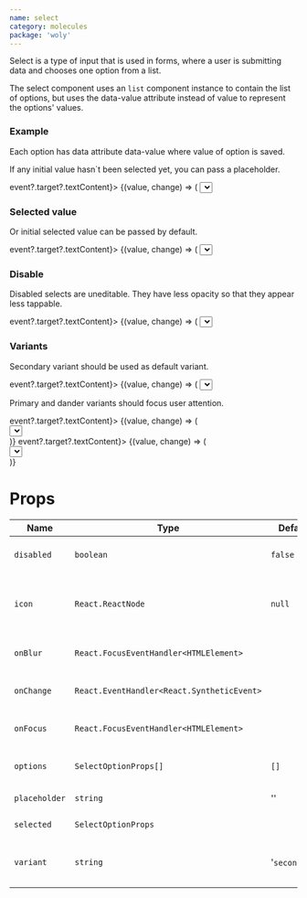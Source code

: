 ```yaml
---
name: select
category: molecules
package: 'woly'
---
```



Select is a type of input that is used in forms,
where a user is submitting data and chooses one option from a list.

The select component uses an `list` component instance to contain the list of options,
but uses the data-value attribute instead of value to represent the options' values.

### Example

Each option has data attribute data-value where value of option is saved.

If any initial value hasn`t been selected yet, you can pass a placeholder.

<Playground>
  <div style={{ height: '250px', width: '250px' }}>
    <StateEvent initial={null} change={(event) => event?.target?.textContent}>
      {(value, change) => (
        <Select
          icon={<IconArrowDown />}
          onChange={change}
          options={[
            { content: 'Toyota', value: 'Toyota' },
            { content: 'Opel', value: 'Opel' },
            { content: 'BMW', value: 'BMW' },
          ]}
          placeholder="Choose an option"
          selected={value}
          variant="primary"
        />
      )}
    </StateEvent>
  </div>
</Playground>

### Selected value

Or initial selected value can be passed by default.

<Playground>
  <div style={{ width: '250px', height: '250px' }}>
    <StateEvent initial="Cats" change={(event) => event?.target?.textContent}>
      {(value, change) => (
        <Select
          icon={<IconArrowDown />}
          onChange={change}
          options={[
            { children: 'Cats', value: 'Cats' },
            { children: 'Dogs', value: 'Dogs' },
            { children: 'Birds', value: 'Birds' },
          ]}
          selected={value}
          variant="secondary"
        />
      )}
    </StateEvent>
  </div>
</Playground>

### Disable

Disabled selects are uneditable. They have less opacity so that they appear less tappable.

<Playground>
  <div style={{ width: '250px', height: '250px' }}>
    <StateEvent initial="Cats" change={(event) => event?.target?.textContent}>
      {(value, change) => (
        <Select
          icon={<IconArrowDown />}
          onChange={change}
          options={[
            { children: 'Cats', value: 'Cats' },
            { children: 'Dogs', value: 'Dogs' },
            { children: 'Birds', value: 'Birds' },
          ]}
          selected={value}
          variant="secondary"
          disabled
        />
      )}
    </StateEvent>
  </div>
</Playground>

### Variants

Secondary variant should be used as default variant.

<Playground>
  <div style={{ width: '250px', height: '250px' }}>
    <StateEvent initial={null} change={(event) => event?.target?.textContent}>
      {(value, change) => (
        <Select
          icon={<IconArrowDown />}
          onChange={change}
          options={[
            { children: 'Toyota', value: 'Toyota' },
            { children: 'Opel', value: 'Opel' },
            { children: 'BMW', value: 'BMW' },
          ]}
          placeholder="Choose an option"
          selected={value}
          variant="secondary"
        />
      )}
    </StateEvent>
  </div>
</Playground>

Primary and dander variants should focus user attention.

<Playground>
  <StateEvent initial="Cats" change={(event) => event?.target?.textContent}>
    {(value, change) => (
      <div style={{ width: '250px', height: '250px' }}>
        <Select
          icon={<IconArrowDown />}
          onChange={change}
          options={[
            { children: 'Cats', value: 'Cats' },
            { children: 'Dogs', value: 'Dogs' },
            { children: 'Birds', value: 'Birds' },
          ]}
          selected={value}
          variant="primary"
        />
      </div>
    )}
  </StateEvent>
</Playground>

<Playground>
  <StateEvent initial="BMW" change={(event) => event?.target?.textContent}>
    {(value, change) => (
      <div style={{ width: '250px', height: '250px' }}>
        <Select
          icon={<IconArrowDown />}
          onChange={change}
          options={[
            { children: 'Toyota', value: 'Toyota' },
            { children: 'Opel', value: 'Opel' },
            { children: 'BMW', value: 'BMW' },
          ]}
          selected={value}
          variant="danger"
        />
      </div>
    )}
  </StateEvent>
</Playground>

# Props

| Name          | Type                                       | Default       | Description                                   |
| ------------- | ------------------------------------------ | ------------- | --------------------------------------------- |
| `disabled`    | `boolean`                                  | `false`       | HTML disabled attribute                       |
| `icon`        | `React.ReactNode`                          | `null`        | Component to show on the right side of select |
| `onBlur`      | `React.FocusEventHandler<HTMLElement>`     |               | On blur event handler.                        |
| `onChange`    | `React.EventHandler<React.SyntheticEvent>` |               | On change event handler.                      |
| `onFocus`     | `React.FocusEventHandler<HTMLElement>`     |               | On focus event handler.                       |
| `options`     | `SelectOptionProps[]`                      | `[]`          | An array of select options                    |
| `placeholder` | `string`                                   | ''            | Placeholder for select                        |
| `selected`    | `SelectOptionProps`                        |               | Selected option                               |
| `variant`     | `string`                                   | '`secondary`' | Variant prop to style Select component        |
